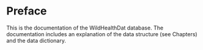 # Preface {.unnumbered}

This is the documentation of the WildHealthDat database. The documentation includes an explanation of the data structure (see Chapters) and the data dictionary.
